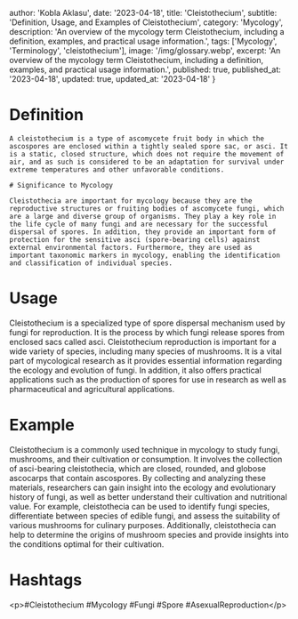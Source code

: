 
  author: 'Kobla Aklasu',
  date: '2023-04-18',
  title: 'Cleistothecium',
  subtitle: 'Definition, Usage, and Examples of Cleistothecium',
  category: 'Mycology',
  description: 'An overview of the mycology term Cleistothecium, including a definition, examples, and practical usage information.',
  tags: ['Mycology', 'Terminology', 'cleistothecium'],
  image: '/img/glossary.webp',
  excerpt: 'An overview of the mycology term Cleistothecium, including a definition, examples, and practical usage information.',
  published: true,
  published_at: '2023-04-18',
  updated: true,
  updated_at: '2023-04-18'
}




# Definition
    
    A cleistothecium is a type of ascomycete fruit body in which the ascospores are enclosed within a tightly sealed spore sac, or asci. It is a static, closed structure, which does not require the movement of air, and as such is considered to be an adaptation for survival under extreme temperatures and other unfavorable conditions.
    
    # Significance to Mycology
    
    Cleistothecia are important for mycology because they are the reproductive structures or fruiting bodies of ascomycete fungi, which are a large and diverse group of organisms. They play a key role in the life cycle of many fungi and are necessary for the successful dispersal of spores. In addition, they provide an important form of protection for the sensitive asci (spore-bearing cells) against external environmental factors. Furthermore, they are used as important taxonomic markers in mycology, enabling the identification and classification of individual species.

# Usage

Cleistothecium is a specialized type of spore dispersal mechanism used by fungi for reproduction. It is the process by which fungi release spores from enclosed sacs called asci. Cleistothecium reproduction is important for a wide variety of species, including many species of mushrooms. It is a vital part of mycological research as it provides essential information regarding the ecology and evolution of fungi. In addition, it also offers practical applications such as the production of spores for use in research as well as pharmaceutical and agricultural applications.

# Example

Cleistothecium is a commonly used technique in mycology to study fungi, mushrooms, and their cultivation or consumption. It involves the collection of asci-bearing cleistothecia, which are closed, rounded, and globose ascocarps that contain ascospores. By collecting and analyzing these materials, researchers can gain insight into the ecology and evolutionary history of fungi, as well as better understand their cultivation and nutritional value. For example, cleistothecia can be used to identify fungi species, differentiate between species of edible fungi, and assess the suitability of various mushrooms for culinary purposes. Additionally, cleistothecia can help to determine the origins of mushroom species and provide insights into the conditions optimal for their cultivation.

# Hashtags

&lt;p&gt;#Cleistothecium #Mycology #Fungi #Spore #AsexualReproduction&lt;/p&gt;

